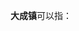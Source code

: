 '''大成镇'''可以指：
{{PRC admin/disambig|44/09/83/117/000|45/07/22/105/000|46/90/03/103/000|51/17/22/118/000}}
{{disambig|cat=三字中国镇名消歧义}}